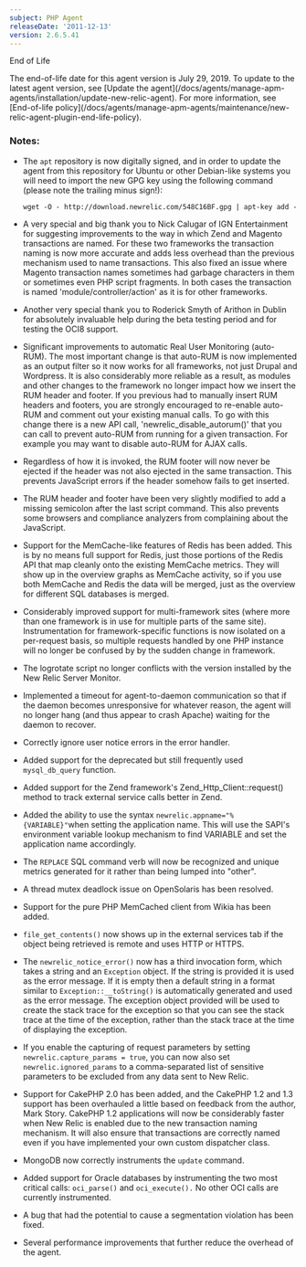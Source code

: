 ```yaml
---
subject: PHP Agent
releaseDate: '2011-12-13'
version: 2.6.5.41
---
```


End of Life

<Callout variant="important">
  The end-of-life date for this agent version is July 29, 2019. To update to the latest agent version, see [Update the agent](/docs/agents/manage-apm-agents/installation/update-new-relic-agent). For more information, see [End-of-life policy](/docs/agents/manage-apm-agents/maintenance/new-relic-agent-plugin-end-life-policy).
</Callout>

### Notes:

* The `apt` repository is now digitally signed, and in order to update the agent from this repository for Ubuntu or other Debian-like systems you will need to import the new GPG key using the following command (please note the trailing minus sign!):

  `wget -O - http://download.newrelic.com/548C16BF.gpg | apt-key add -`
* A very special and big thank you to Nick Calugar of IGN Entertainment for suggesting improvements to the way in which Zend and Magento transactions are named. For these two frameworks the transaction naming is now more accurate and adds less overhead than the previous mechanism used to name transactions. This also fixed an issue where Magento transaction names sometimes had garbage characters in them or sometimes even PHP script fragments. In both cases the transaction is named 'module/controller/action' as it is for other frameworks.
* Another very special thank you to Roderick Smyth of Arithon in Dublin for absolutely invaluable help during the beta testing period and for testing the OCI8 support.
* Significant improvements to automatic Real User Monitoring (auto-RUM). The most important change is that auto-RUM is now implemented as an output filter so it now works for all frameworks, not just Drupal and Wordpress. It is also considerably more reliable as a result, as modules and other changes to the framework no longer impact how we insert the RUM header and footer. If you previous had to manually insert RUM headers and footers, you are strongly encouraged to re-enable auto-RUM and comment out your existing manual calls. To go with this change there is a new API call, 'newrelic_disable_autorum()' that you can call to prevent auto-RUM from running for a given transaction. For example you may want to disable auto-RUM for AJAX calls.
* Regardless of how it is invoked, the RUM footer will now never be ejected if the header was not also ejected in the same transaction. This prevents JavaScript errors if the header somehow fails to get inserted.
* The RUM header and footer have been very slightly modified to add a missing semicolon after the last script command. This also prevents some browsers and compliance analyzers from complaining about the JavaScript.
* Support for the MemCache-like features of Redis has been added. This is by no means full support for Redis, just those portions of the Redis API that map cleanly onto the existing MemCache metrics. They will show up in the overview graphs as MemCache activity, so if you use both MemCache and Redis the data will be merged, just as the overview for different SQL databases is merged.
* Considerably improved support for multi-framework sites (where more than one framework is in use for multiple parts of the same site). Instrumentation for framework-specific functions is now isolated on a per-request basis, so multiple requests handled by one PHP instance will no longer be confused by by the sudden change in framework.
* The logrotate script no longer conflicts with the version installed by the New Relic Server Monitor.
* Implemented a timeout for agent-to-daemon communication so that if the daemon becomes unresponsive for whatever reason, the agent will no longer hang (and thus appear to crash Apache) waiting for the daemon to recover.
* Correctly ignore user notice errors in the error handler.
* Added support for the deprecated but still frequently used `mysql_db_query` function.
* Added support for the Zend framework's Zend_Http_Client::request() method to track external service calls better in Zend.
* Added the ability to use the syntax `newrelic.appname="%{VARIABLE}"`when setting the application name. This will use the SAPI's environment variable lookup mechanism to find VARIABLE and set the application name accordingly.
* The `REPLACE` SQL command verb will now be recognized and unique metrics generated for it rather than being lumped into "other".
* A thread mutex deadlock issue on OpenSolaris has been resolved.
* Support for the pure PHP MemCached client from Wikia has been added.
* `file_get_contents()` now shows up in the external services tab if the object being retrieved is remote and uses HTTP or HTTPS.
* The `newrelic_notice_error()` now has a third invocation form, which takes a string and an `Exception` object. If the string is provided it is used as the error message. If it is empty then a default string in a format similar to `Exception::__toString()` is automatically generated and used as the error message. The exception object provided will be used to create the stack trace for the exception so that you can see the stack trace at the time of the exception, rather than the stack trace at the time of displaying the exception.
* If you enable the capturing of request parameters by setting `newrelic.capture_params = true`, you can now also set `newrelic.ignored_params` to a comma-separated list of sensitive parameters to be excluded from any data sent to New Relic.
* Support for CakePHP 2.0 has been added, and the CakePHP 1.2 and 1.3 support has been overhauled a little based on feedback from the author, Mark Story. CakePHP 1.2 applications will now be considerably faster when New Relic is enabled due to the new transaction naming mechanism. It will also ensure that transactions are correctly named even if you have implemented your own custom dispatcher class.
* MongoDB now correctly instruments the `update` command.
* Added support for Oracle databases by instrumenting the two most critical calls: `oci_parse()` and `oci_execute().` No other OCI calls are currently instrumented.
* A bug that had the potential to cause a segmentation violation has been fixed.
* Several performance improvements that further reduce the overhead of the agent.

